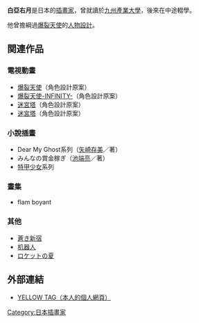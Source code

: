{{Japanese|japanese=白亜 右月|kana=はくあ うげつ|romaji=Hakua Ugetsu}}
'''白亞右月'''是日本的[[插畫家|插畫家]]，曾就讀於[[九州產業大學|九州產業大學]]，後來在中途輟學。

他曾擔綱過[[爆裂天使|爆裂天使]]的[[人物設計|人物設計]]。

== 関連作品 ==
=== 電視動畫 ===
* [[爆裂天使|爆裂天使]]（角色設計原案）
* [[爆裂天使|爆裂天使-INFINITY-]]（角色設計原案）
* [[迷宮塔_(動畫)|迷宮塔]]（角色設計原案）
* [[迷宮塔_(動畫)|迷宮塔]]（角色設計原案）

=== 小說插畫 ===
* Dear My Ghost系列（[[矢崎存美|矢崎存美]]／著）
* みんなの賞金稼ぎ（[[池端亮|池端亮]]／著）
* [[特甲少女|特甲少女]]系列

=== 畫集 ===
* flam boyant

=== 其他 ===
* [[蒼き新宿|蒼き新宿]]
* [[机器人|机器人]]
* [[ロケットの夏|ロケットの夏]]

== 外部連結 ==
* [https://web.archive.org/web/20071229005616/http://www7.big.or.jp/~hakua/ YELLOW TAG（本人的個人網頁）]

{{Authority control}}
{{DEFAULTSORT:Hakua Ugetsu}}
[[Category:日本插畫家|Category:日本插畫家]]